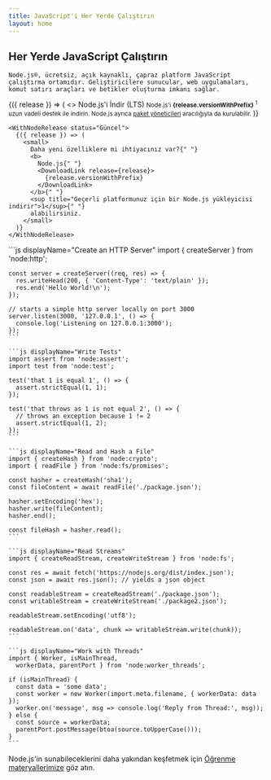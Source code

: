 ```yaml
---
title: JavaScript'i Her Yerde Çalıştırın
layout: home
---
```


<section>
  <WithBadge section="indeks" />

  <div>
    <h1 className="special">Her Yerde JavaScript Çalıştırın</h1>

    Node.js®, ücretsiz, açık kaynaklı, çapraz platform JavaScript çalıştırma ortamıdır. Geliştiricilere sunucular, web uygulamaları, komut satırı araçları ve betikler oluşturma imkanı sağlar.
  </div>

  <div>
    <WithNodeRelease status={['Aktif LTS', 'Bakım LTS']}>
      {({ release }) => (
        <>
          <DownloadButton release={release}>Node.js'i İndir (LTS)</DownloadButton>
          <small>
            Node.js'i <b>{release.versionWithPrefix}</b>
            <sup title="Geçerli platformunuz için bir Node.js yükleyicisi indirir">1</sup> uzun vadeli destek ile indirin.
            Node.js ayrıca <a href="/download/package-manager">paket yöneticileri</a> aracılığıyla da kurulabilir.
          </small>
        </>
      )}
    </WithNodeRelease>

    <WithNodeRelease status="Güncel">
      {({ release }) => (
        <small>
          Daha yeni özelliklere mi ihtiyacınız var?{" "}
          <b>
            Node.js{" "}
            <DownloadLink release={release}>
              {release.versionWithPrefix}
            </DownloadLink>
          </b>{" "}
          <sup title="Geçerli platformunuz için bir Node.js yükleyicisi indirir">1</sup>{" "}
          alabilirsiniz.
        </small>
      )}
    </WithNodeRelease>
  </div>
</section>

<section>
  <div>
    ```js displayName="Create an HTTP Server"
    import { createServer } from 'node:http';

    const server = createServer((req, res) => {
      res.writeHead(200, { 'Content-Type': 'text/plain' });
      res.end('Hello World!\n');
    });

    // starts a simple http server locally on port 3000
    server.listen(3000, '127.0.0.1', () => {
      console.log('Listening on 127.0.0.1:3000');
    });
    ```

    ```js displayName="Write Tests"
    import assert from 'node:assert';
    import test from 'node:test';

    test('that 1 is equal 1', () => {
      assert.strictEqual(1, 1);
    });

    test('that throws as 1 is not equal 2', () => {
      // throws an exception because 1 != 2
      assert.strictEqual(1, 2);
    });
    ```

    ```js displayName="Read and Hash a File"
    import { createHash } from 'node:crypto';
    import { readFile } from 'node:fs/promises';

    const hasher = createHash('sha1');
    const fileContent = await readFile('./package.json');

    hasher.setEncoding('hex');
    hasher.write(fileContent);
    hasher.end();

    const fileHash = hasher.read();
    ```

    ```js displayName="Read Streams"
    import { createReadStream, createWriteStream } from 'node:fs';

    const res = await fetch('https://nodejs.org/dist/index.json');
    const json = await res.json(); // yields a json object

    const readableStream = createReadStream('./package.json');
    const writableStream = createWriteStream('./package2.json');

    readableStream.setEncoding('utf8');

    readableStream.on('data', chunk => writableStream.write(chunk));
    ```

    ```js displayName="Work with Threads"
    import { Worker, isMainThread,
      workerData, parentPort } from 'node:worker_threads';

    if (isMainThread) {
      const data = 'some data';
      const worker = new Worker(import.meta.filename, { workerData: data });
      worker.on('message', msg => console.log('Reply from Thread:', msg));
    } else {
      const source = workerData;
      parentPort.postMessage(btoa(source.toUpperCase()));
    }
    ```
  </div>

  Node.js'in sunabileceklerini daha yakından keşfetmek için [Öğrenme materyallerimize](/learn) göz atın.
</section>
